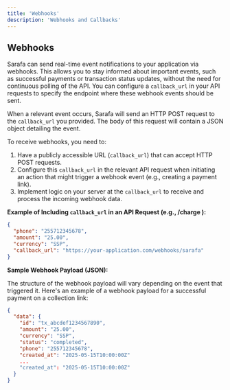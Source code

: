 ```yaml
---
title: 'Webhooks'
description: 'Webhooks and Callbacks'
---
```


## Webhooks

Sarafa can send real-time event notifications to your application via webhooks. This allows you to stay informed about important events, such as successful payments or transaction status updates, without the need for continuous polling of the API. You can configure a `callback_url` in your API requests to specify the endpoint where these webhook events should be sent.

When a relevant event occurs, Sarafa will send an HTTP POST request to the `callback_url` you provided. The body of this request will contain a JSON object detailing the event.

To receive webhooks, you need to:

1.  Have a publicly accessible URL (`callback_url`) that can accept HTTP POST requests.
2.  Configure this `callback_url` in the relevant API request when initiating an action that might trigger a webhook event (e.g., creating a payment link).
3.  Implement logic on your server at the `callback_url` to receive and process the incoming webhook data.

**Example of Including `callback_url` in an API Request (e.g., /charge ):**

```json
{
  "phone": "255712345678",
  "amount": "25.00",
  "currency": "SSP",
  "callback_url": "https://your-application.com/webhooks/sarafa"
}
```

**Sample Webhook Payload (JSON):**

The structure of the webhook payload will vary depending on the event that triggered it. Here's an example of a webhook payload for a successful payment on a collection link:

```json
{
  "data": {
    "id": "tx_abcdef1234567890",
    "amount": "25.00",
    "currency": "SSP",
    "status": "completed",
    "phone": "255712345678",
    "created_at": "2025-05-15T10:00:00Z"
    ...
    "created_at": "2025-05-15T10:00:00Z"
  }
}
```